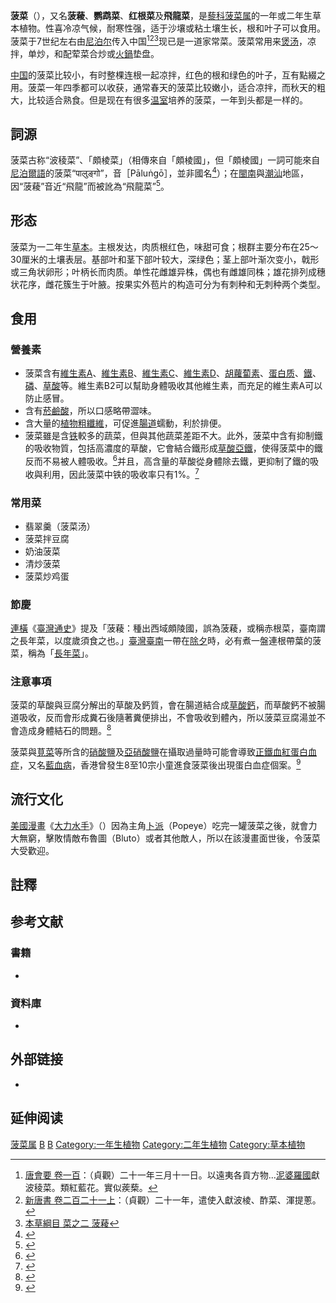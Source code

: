 {{Speciesbox 
| image = Spinach produce-1.jpg
| image_caption = 在市場出售的菠菜
| taxon= Spinacia oleracea
| authority = [[L.|L.]], 1753
}}
'''菠菜'''（{{sn|Spinacia oleracea|bn}}），又名'''菠薐'''、'''鹦鹉菜'''、'''红根菜'''及'''飛龍菜'''，是[[藜科|藜科]][[菠菜属|菠菜属]]的一年或二年生草本植物。性喜冷凉气候，耐寒性强，适于沙壤或粘土壤生长，根和叶子可以食用。菠菜于7世纪左右由[[尼泊尔|尼泊尔]]传入中国<ref>[[s:唐會要/卷100|唐會要 卷一百]]：（貞觀）二十一年三月十一日。以遠夷各貢方物...[[泥婆羅國|泥婆羅國]]獻波稜菜。類紅藍花。實似蒺蔾。</ref><ref>[[s:新唐書/卷221上|新唐書 卷二百二十一上]]：（貞觀）二十一年，遣使入獻波棱、酢菜、渾提蔥。</ref><ref>[[s:本草綱目/菜之二#菠薐|本草綱目 菜之二 菠薐]]</ref>现已是一道家常菜。菠菜常用来[[煲汤|煲汤]]，凉拌，单炒，和配荤菜合炒或[[火鍋|火鍋]]垫盘。

[[中国|中国]]的菠菜比较小，有时整棵连根一起凉拌，红色的根和绿色的叶子，互有點綴之用。菠菜一年四季都可以收获，通常春天的菠菜比较嫩小，适合凉拌，而秋天的粗大，比较适合熟食。但是现在有很多[[温室|温室]]培养的菠菜，一年到头都是一样的。

==詞源==
菠菜古称“波稜菜”、「頗棱菜」（相傳來自「頗棱國」，但「頗棱國」一詞可能來自[[尼泊爾語|尼泊爾語]]的菠菜“पालुङ्गो”，音［Pāluṅgō］，並非國名<ref>{{Cite book |author=曹銘宗 |chapterurl=https://books.google.com.tw/books?id=xDJsDQAAQBAJ&pg=PA71&lpg=PA71#v=onepage&q&f=false |chapter=食物的語源考察-波稜 |title=蚵仔煎的身世：台灣食物名小考 |date=2016-11-03 |publisher=貓頭鷹 |isbn=9789862623121 |pages=71 |language=zh-tw }}</ref>）；在[[閩南|閩南]]與[[潮汕|潮汕]]地區，因“菠薐”音近“飛龍”而被訛為“飛龍菜”<ref>{{Cite web |url=http://www.chaofeng.org/article/detail.asp?id=14130 |title= 飞龙菜正当时 |publisher=潮汕民俗网 |accessdate=2014-07-23 |archiveurl=https://web.archive.org/web/20150408000222/http://www.chaofeng.org/article/detail.asp?id=14130 |archive-date=2015-04-08 }}</ref>。

==形态==
菠菜为一二年生[[草本|草本]]。主根发达，肉质根红色，味甜可食；根群主要分布在25～30厘米的土壤表层。基部叶和茎下部叶较大，深绿色；茎上部叶渐次变小，戟形或三角状卵形；叶柄长而肉质。单性花雌雄异株，偶也有雌雄同株；雄花排列成穗状花序，雌花簇生于叶腋。按果实外苞片的构造可分为有刺种和无刺种两个类型。

==食用==
===營養素===
{{nutritional value | name=菠菜
| water=91.4 g
| kJ=97 
| protein=2.9 g 
| fat=0.4 g 
| carbs=3.6 g 
| fiber=2.2 g 
| sugars=0.4 g
| calcium_mg=99
| iron_mg=2.7
| magnesium_mg=79
| phosphorus_mg=49
| potassium_mg=558
| sodium_mg=79
| zinc_mg=0.53
| manganese_mg=0.897
| vitC_mg=28
| thiamin_mg=0.078
| riboflavin_mg=0.189
| niacin_mg=0.724
| vitB6_mg=0.195
| folate_ug=194
| vitA_ug=469
| vitA_iu=9377
| betacarotene_ug=5626
| lutein_ug=12198
| vitE_mg=2
| vitK_ug=483
| source_usda = 1
| note=[http://ndb.nal.usda.gov/ndb/search/list?qlookup=11457&format=Full Link to USDA Database entry]
}}
* 菠菜含有[[維生素A|維生素A]]、[[維生素B|維生素B]]、[[維生素C|維生素C]]、[[維生素D|維生素D]]、[[胡蘿蔔素|胡蘿蔔素]]、[[蛋白质|蛋白质]]、[[鐵|鐵]]、[[磷|磷]]、[[草酸|草酸]]等。維生素B2可以幫助身體吸收其他維生素，而充足的維生素A可以防止感冒{{来源请求}}。
* 含有[[菸鹼酸|菸鹼酸]]，所以口感略帶澀味。
* 含大量的[[纖維|植物粗纖維]]，可促進[[腸道|腸道]]蠕動，利於排便。
* 菠菜雖是含[[铁|铁]]較多的蔬菜，但與其他蔬菜差距不大。此外，菠菜中含有抑制鐵的吸收物質，包括高濃度的草酸，它會結合鐵形成[[草酸亞鐵|草酸亞鐵]]，使得菠菜中的鐵反而不易被人體吸收。<ref>{{cite web |author=Professor Nancy Lowry |url=http://helios.hampshire.edu/~nlNS/mompdfs/oxalicacid.pdf |title=Rhubarb and Oxalic Acid |publisher=Hampshire College |location=Amherst,MA |archivedate=2021-11-14 |archiveurl=https://web.archive.org/web/20211114150146/helios.hampshire.edu/~nlNS/mompdfs/oxalicacid.pdf |deadurl=no }}</ref>并且，高含量的草酸從身體除去鐵，更抑制了鐵的吸收與利用，因此菠菜中铁的吸收率只有1%。<ref>{{Cite book |last1=Williams |first1=Sue Rodwell |last2=Long |first2=Sara |title=Nutrition and diet therapy |url=https://archive.org/details/nutritiondietthe0000will |year=1997 |pages=[https://archive.org/details/nutritiondietthe0000will/page/229 229] |isbn=978-0-8151-9273-2 }}</ref>

===常用菜===
* 翡翠羹（菠菜汤）
* 菠菜拌豆腐
* 奶油菠菜
* 清炒菠菜
* 菠菜炒鸡蛋

===節慶===
[[連橫_(歷史學家)|連橫]]《[[臺灣通史|臺灣通史]]》提及「菠薐：種出西域頗陵國，誤為菠薐，或稱赤根菜，臺南謂之長年菜，以度歲須食之也。」[[臺灣|臺灣]][[臺南|臺南]]一帶在[[除夕|除夕]]時，必有煮一盤連根帶葉的菠菜，稱為「[[長年菜|長年菜]]」。

===注意事項===
菠菜的草酸與豆腐分解出的草酸及鈣質，會在腸道結合成[[草酸鈣|草酸鈣]]，而草酸鈣不被腸道吸收，反而會形成糞石後隨著糞便排出，不會吸收到體內，所以菠菜豆腐湯並不會造成身體結石的問題。<ref>{{cite web |url=https://www.hpa.gov.tw/Pages/Detail.aspx?nodeid=1425&pid=8449 |title=媽媽擔心的菠菜豆腐湯，真的會導致結石嗎？ |publisher=衛生福利部國民健康署 |date=2018-03-26 |archiveurl=https://web.archive.org/web/20220410041115/https://www.hpa.gov.tw/Pages/Detail.aspx?nodeid=1425&pid=8449 |archivedate=2022-04-10 |deadurl=no }}</ref>

菠菜與[[莧菜|莧菜]]等所含的[[硝酸鹽|硝酸鹽]]及[[亞硝酸鹽|亞硝酸鹽]]在攝取過量時可能會導致[[正鐵血紅蛋白血症|正鐵血紅蛋白血症]]，又名[[藍血病|藍血病]]，香港曾發生8至10宗小童進食菠菜後出現蛋白血症個案。<ref>{{cite news |url=http://hk.apple.nextmedia.com/news/art/20080706/11315726 |title=食莧菜粥男嬰變藍血人 |publisher=香港蘋果日報 |date=2008-07-06 |archiveurl=https://web.archive.org/web/20150128132300/http://hk.apple.nextmedia.com/news/art/20080706/11315726 |archivedate=2015-01-28 }}</ref>

==流行文化==
[[美國|美國]][[漫畫|漫畫]]《[[大力水手|大力水手]]》（{{lang|en|''Popeye the Sailor''}}）因為主角[[卜派|卜派]]（Popeye）吃完一罐菠菜之後，就會力大無窮，擊敗情敵布魯圖（Bluto）或者其他敵人，所以在該漫畫面世後，令菠菜大受歡迎。

==註釋==
{{NoteFoot}}

==参考文献==
{{reflist}}

===書籍===
* {{clref|陳彥甫|2014|ref={{cite isbn|4715443023436|ref=harv|noedit}}}} <!-- sfn/cfn 和 cite book 或 cite isbn 對應harv失效，改用{{tl|clref}}方式解決 -->

===資料庫===
* {{cite web |url=http://www.bioinfo.cn/db05/KmzwSpecies.php?action=view&id=3585 |title=菠菜 |work=《中国高等植物数据库全库》 |publisher=中国科学院微生物研究所 |author=昆明植物研究所 |accessdate=2009-02-24 |archiveurl=https://web.archive.org/web/20150402181458/http://www.bioinfo.cn/db05/KmzwSpecies.php?action=view&id=3585 |archivedate=2015-04-02 }}

==外部链接==
{{commons|Spinacia oleracea}}
* {{cite news |url=http://www.ettoday.net/news/20130704/236313.htm |title=抱歉卜派！專家：化學家寫錯小數點，菠菜不含大量鐵質 |publisher=ETtoday |date=2013-07-04 |archivedate=2013-07-06 |archiveurl=https://web.archive.org/web/20130706063213/http://www.ettoday.net/news/20130704/236313.htm |deadurl=no |language=zh-tw }}

==延伸阅读==
{{Wikisource further reading}}

{{Authority control}}
{{Taxonbar|from=Q81464}}

[[Category:菠菜属|]]
[[Category:汉语外来词|B]]
[[Category:葉菜類|B]]
[[Category:一年生植物|Category:一年生植物]]
[[Category:二年生植物|Category:二年生植物]]
[[Category:草本植物|Category:草本植物]]